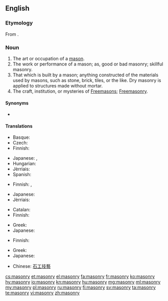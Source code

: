 ==English==
{{wikipedia}}

===Etymology===
From {{etyl|fr|en}} {{term|maçonnerie|lang=fr}}.

===Noun===
{{en-noun|~|masonries}}

# The art or occupation of a [[mason]].
# The work or performance of a mason; as, good or bad masonry; skillful masonry.
# That which is built by a mason; anything constructed of the materials used by masons, such as stone, brick, tiles, or the like. Dry masonry is applied to structures made without mortar.
# The craft, institution, or mysteries of [[Freemason]]s; [[Freemasonry]].

====Synonyms====
* {{l|en|stonecraft}}

====Translations====
{{trans-top|art or occupation of a mason}}
* Basque: {{t+|eu|igeltserotza}}
* Czech: {{t|cs|zednictví|n}}
* Finnish: {{t|fi|muurarius}}
{{trans-mid}}
* Japanese: {{t|ja|石工職人}}, {{t|ja|石造技術}}
* Hungarian: {{t|hu|kőművesség}}
* Jèrriais: {{t|roa-jer|machon'nie|f}}
* Spanish: {{t+|es|albañilería}}
{{trans-bottom}}

{{trans-top|work or performance of a mason}}
* Finnish: {{t|fi|muuraus}}, {{t+|fi|kivityö}}
{{trans-mid}}
* Japanese: {{t|ja|石匠}}
* Jèrriais: {{t|roa-jer|machon'nie|f}}
{{trans-bottom}}

{{trans-top|that which is built by a mason}}
* Catalan: {{t|ca|maçoneria|f}}
* Finnish: {{t+|fi|kivityö}}
{{trans-mid}}
* Greek: {{t+|el|λιθοδομή|f|tr=lithodomí}}
* Japanese: {{t|ja|石造建築物}}
{{trans-bottom}}

{{trans-top|freemasonry}}
* Finnish: {{t|fi|vapaamuurarius}}
{{trans-mid}}
* Greek: {{t+|el|ελευθεροτεκτονισμός|m|tr=eleftherotektonismós}}
* Japanese: {{t|ja|フリーメイソン}}
{{trans-bottom}}

{{checktrans-top}}
* Chinese: [[石工技藝]]
{{trans-bottom}}

[[cs:masonry]]
[[et:masonry]]
[[el:masonry]]
[[fa:masonry]]
[[fr:masonry]]
[[ko:masonry]]
[[hy:masonry]]
[[io:masonry]]
[[kn:masonry]]
[[hu:masonry]]
[[mg:masonry]]
[[ml:masonry]]
[[my:masonry]]
[[pl:masonry]]
[[ru:masonry]]
[[fi:masonry]]
[[sv:masonry]]
[[ta:masonry]]
[[te:masonry]]
[[vi:masonry]]
[[zh:masonry]]